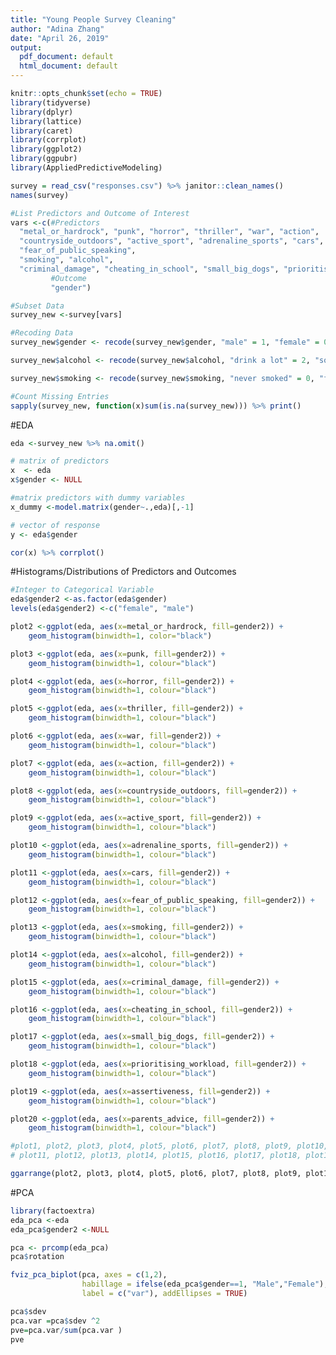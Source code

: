 ```yaml
---
title: "Young People Survey Cleaning"
author: "Adina Zhang"
date: "April 26, 2019"
output:
  pdf_document: default
  html_document: default
---
```


```r
knitr::opts_chunk$set(echo = TRUE)
library(tidyverse)
library(dplyr)
library(lattice)
library(caret)
library(corrplot)
library(ggplot2)
library(ggpubr)
library(AppliedPredictiveModeling)
```

```r
survey = read_csv("responses.csv") %>% janitor::clean_names()
names(survey)

#List Predictors and Outcome of Interest
vars <-c(#Predictors
  "metal_or_hardrock", "punk", "horror", "thriller", "war", "action",
  "countryside_outdoors", "active_sport", "adrenaline_sports", "cars",
  "fear_of_public_speaking",
  "smoking", "alcohol",
  "criminal_damage", "cheating_in_school", "small_big_dogs", "prioritising_workload","assertiveness", "parents_advice",
         #Outcome
         "gender")

#Subset Data
survey_new <-survey[vars] 

#Recoding Data
survey_new$gender <- recode(survey_new$gender, "male" = 1, "female" = 0)

survey_new$alcohol <- recode(survey_new$alcohol, "drink a lot" = 2, "social drinker" = 1, "never" = 0)

survey_new$smoking <- recode(survey_new$smoking, "never smoked" = 0, "former smoker" = 2, "tried smoking" = 3, "current smoker" = 4)

#Count Missing Entries
sapply(survey_new, function(x)sum(is.na(survey_new))) %>% print()
```

#EDA
```r
eda <-survey_new %>% na.omit() 

# matrix of predictors 
x  <- eda
x$gender <- NULL

#matrix predictors with dummy variables
x_dummy <-model.matrix(gender~.,eda)[,-1]

# vector of response
y <- eda$gender 

cor(x) %>% corrplot()

```

#Histograms/Distributions of Predictors and Outcomes

```r
#Integer to Categorical Variable
eda$gender2 <-as.factor(eda$gender)
levels(eda$gender2) <-c("female", "male")

plot2 <-ggplot(eda, aes(x=metal_or_hardrock, fill=gender2)) +
    geom_histogram(binwidth=1, color="black")

plot3 <-ggplot(eda, aes(x=punk, fill=gender2)) +
    geom_histogram(binwidth=1, colour="black")

plot4 <-ggplot(eda, aes(x=horror, fill=gender2)) +
    geom_histogram(binwidth=1, colour="black")

plot5 <-ggplot(eda, aes(x=thriller, fill=gender2)) +
    geom_histogram(binwidth=1, colour="black")

plot6 <-ggplot(eda, aes(x=war, fill=gender2)) +
    geom_histogram(binwidth=1, colour="black")

plot7 <-ggplot(eda, aes(x=action, fill=gender2)) +
    geom_histogram(binwidth=1, colour="black")

plot8 <-ggplot(eda, aes(x=countryside_outdoors, fill=gender2)) +
    geom_histogram(binwidth=1, colour="black")

plot9 <-ggplot(eda, aes(x=active_sport, fill=gender2)) +
    geom_histogram(binwidth=1, colour="black")

plot10 <-ggplot(eda, aes(x=adrenaline_sports, fill=gender2)) +
    geom_histogram(binwidth=1, colour="black")

plot11 <-ggplot(eda, aes(x=cars, fill=gender2)) +
    geom_histogram(binwidth=1, colour="black")

plot12 <-ggplot(eda, aes(x=fear_of_public_speaking, fill=gender2)) +
    geom_histogram(binwidth=1, colour="black")

plot13 <-ggplot(eda, aes(x=smoking, fill=gender2)) +
    geom_histogram(binwidth=1, colour="black")

plot14 <-ggplot(eda, aes(x=alcohol, fill=gender2)) +
    geom_histogram(binwidth=1, colour="black")

plot15 <-ggplot(eda, aes(x=criminal_damage, fill=gender2)) +
    geom_histogram(binwidth=1, colour="black")

plot16 <-ggplot(eda, aes(x=cheating_in_school, fill=gender2)) +
    geom_histogram(binwidth=1, colour="black")

plot17 <-ggplot(eda, aes(x=small_big_dogs, fill=gender2)) +
    geom_histogram(binwidth=1, colour="black")

plot18 <-ggplot(eda, aes(x=prioritising_workload, fill=gender2)) +
    geom_histogram(binwidth=1, colour="black")

plot19 <-ggplot(eda, aes(x=assertiveness, fill=gender2)) +
    geom_histogram(binwidth=1, colour="black")

plot20 <-ggplot(eda, aes(x=parents_advice, fill=gender2)) +
    geom_histogram(binwidth=1, colour="black")

#plot1, plot2, plot3, plot4, plot5, plot6, plot7, plot8, plot9, plot10,
# plot11, plot12, plot13, plot14, plot15, plot16, plot17, plot18, plot19, plot20
```


```r

ggarrange(plot2, plot3, plot4, plot5, plot6, plot7, plot8, plot9, plot10, plot11, plot12, plot13, plot14, plot15, plot16, plot17, plot18, plot19, plot20, legend = NULL, common.legend=TRUE)

```

#PCA
```r
library(factoextra)
eda_pca <-eda
eda_pca$gender2 <-NULL

pca <- prcomp(eda_pca)
pca$rotation

fviz_pca_biplot(pca, axes = c(1,2), 
                habillage = ifelse(eda_pca$gender==1, "Male","Female"), 
                label = c("var"), addEllipses = TRUE)

pca$sdev
pca.var =pca$sdev ^2
pve=pca.var/sum(pca.var )
pve
```




